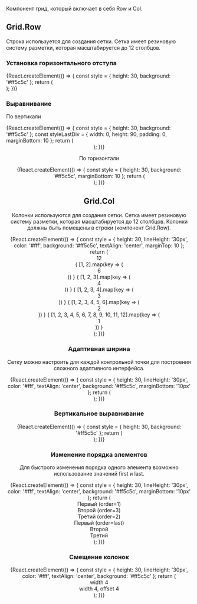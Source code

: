 


Компонент грид, который включает в себя Row и Col.

## Grid.Row
Строка используется для создания сетки. Сетка имеет резиновую систему разметки, которая масштабируется до 12 столбцов.

### Установка горизонтального отступа

<Preview>
    {React.createElement(() => {
        const style = {
            height: 30,
            background: '#ff5c5c'
        };
        return (
            <Grid.Row gutter={{ mobile: 0, tablet: 16, desktop: { m: 24 }}}>
                <Grid.Col>
                    <div style={ style } />
                </Grid.Col>
                <Grid.Col>
                    <div style={ { ...style, background: '#f04539' } } />
                </Grid.Col>
                <Grid.Col>
                    <div style={ style } />
                </Grid.Col>
            </Grid.Row>
        );
    })}
</Preview>

### Выравнивание

По вертикали

<Preview>
    {React.createElement(() => {
        const style = {
            height: 30,
            background: '#ff5c5c'
        };
        const styleLastDiv = {
            width: 0,
            height: 90,
            padding: 0,
            marginBottom: 10
        };
        return (
            <div>
                <div style={ { background: '#f3f4f5', marginBottom: 10 } }>
                    <Grid.Row align='top'>
                        <Grid.Col>
                            <div style={ style } />
                        </Grid.Col>
                        <Grid.Col>
                            <div style={ { ...style, background: '#f04539' } } />
                        </Grid.Col>
                        <Grid.Col>
                            <div style={ style } />
                        </Grid.Col>
                        <div style={ styleLastDiv } />
                    </Grid.Row>
                </div>
                <div style={ { background: '#f3f4f5', marginBottom: 10 } }>
                    <Grid.Row align='middle'>
                        <Grid.Col>
                            <div style={ style } />
                        </Grid.Col>
                        <Grid.Col>
                            <div style={ { ...style, background: '#f04539' } } />
                        </Grid.Col>
                        <Grid.Col>
                            <div style={ style } />
                        </Grid.Col>
                        <div style={ styleLastDiv } />
                    </Grid.Row>
                </div>
                <div style={ { background: '#f3f4f5' } }>
                    <Grid.Row align='bottom'>
                        <Grid.Col>
                            <div style={ style } />
                        </Grid.Col>
                        <Grid.Col>
                            <div style={ { ...style, background: '#f04539' } } />
                        </Grid.Col>
                        <Grid.Col>
                            <div style={ style } />
                        </Grid.Col>
                        <div style={ { ...styleLastDiv, marginBottom: 0 } } />
                    </Grid.Row>
                </div>
            </div>
        );
    })}
</Preview>

По горизонтали

<Preview>
    {React.createElement(() => {
        const style = {
            height: 30,
            background: '#ff5c5c',
            marginBottom: 10
        };
        return (
            <div>
                <Grid.Row justify='left'>
                    <Grid.Col width='4'>
                        <div style={ style } />
                    </Grid.Col>
                    <Grid.Col width='4'>
                        <div style={ { ...style, background: '#f04539' } } />
                    </Grid.Col>
                </Grid.Row>
                <Grid.Row justify='center'>
                    <Grid.Col width='4'>
                        <div style={ style } />
                    </Grid.Col>
                    <Grid.Col width='4'>
                        <div style={ { ...style, background: '#f04539' } } />
                    </Grid.Col>
                </Grid.Row>
                <Grid.Row justify='right'>
                    <Grid.Col width='4'>
                        <div style={ style } />
                    </Grid.Col>
                    <Grid.Col width='4'>
                        <div style={ { ...style, background: '#f04539' } } />
                    </Grid.Col>
                </Grid.Row>
                <Grid.Row justify='around'>
                    <Grid.Col width='4'>
                        <div style={ style } />
                    </Grid.Col>
                    <Grid.Col width='4'>
                        <div style={ { ...style, background: '#f04539' } } />
                    </Grid.Col>
                </Grid.Row>
                <Grid.Row justify='between'>
                    <Grid.Col width='4'>
                        <div style={ { ...style, marginBottom: 0 } } />
                    </Grid.Col>
                    <Grid.Col width='4'>
                        <div style={ { ...style, background: '#f04539', marginBottom: 0 } } />
                    </Grid.Col>
                </Grid.Row>
            </div>
        );
    })}
</Preview>

## Grid.Col
Колонки используются для создания сетки. Сетка имеет резиновую систему разметки, которая масштабируется до 12 столбцов. Колонки должны быть помещены в строки (компонент Grid.Row).

<Preview>
    {React.createElement(() => {
        const style = {
            height: 30,
            lineHeight: '30px',
            color: '#fff',
            background: '#ff5c5c',
            textAlign: 'center',
            marginTop: 10
        };
        return (
            <div>
                <Grid.Row>
                    <Grid.Col width={ { desktop: { m: 12 } } }>
                        <div style={ { ...style, background: '#f04539', marginTop: 0 } }>12</div>
                    </Grid.Col>
                </Grid.Row>
                <Grid.Row>
                    {
                        [1, 2].map(key => (
                            <Grid.Col width='6' key={ key }>
                                <div style={ style }>6</div>
                            </Grid.Col>
                        ))
                    }
                </Grid.Row>
                <Grid.Row>
                    {
                        [1, 2, 3].map(key => (
                            <Grid.Col width='4' key={ key }>
                                <div style={ { ...style, background: '#f04539' } }>4</div>
                            </Grid.Col>
                        ))
                    }
                </Grid.Row>
                <Grid.Row>
                    {
                        [1, 2, 3, 4].map(key => (
                            <Grid.Col width='3' key={ key }>
                                <div style={ style }>3</div>
                            </Grid.Col>
                        ))
                    }
                </Grid.Row>
                <Grid.Row>
                    {
                        [1, 2, 3, 4, 5, 6].map(key => (
                            <Grid.Col width='2' key={ key }>
                                <div style={ { ...style, background: '#f04539' } }>2</div>
                            </Grid.Col>
                        ))
                    }
                </Grid.Row>
                <Grid.Row>
                    {
                        [1, 2, 3, 4, 5, 6, 7, 8, 9, 10, 11, 12].map(key => (
                            <Grid.Col width='1' key={ key }>
                                <div style={ style }>1</div>
                            </Grid.Col>
                        ))
                    }
                </Grid.Row>
            </div>
        );
    })}
</Preview>

### Адаптивная ширина

Сетку можно настроить для каждой контрольной точки для построения сложного адаптивного интерфейса.

<Preview>
    {React.createElement(() => {
        const style = {
            height: 30,
            lineHeight: '30px',
            color: '#fff',
            textAlign: 'center',
            background: '#ff5c5c',
            marginBottom: '10px'
        };
        return (
            <div style={ { marginBottom: '-10px' } }>
                <Grid.Row>
                    <Grid.Col width={ { mobile: 12, tablet: 12, desktop: 4 } }>
                        <div style={ style } />
                    </Grid.Col>
                    <Grid.Col width={ { mobile: 12, tablet: 6, desktop: 4 } }>
                        <div style={ { ...style, background: '#f04539' } } />
                    </Grid.Col>
                    <Grid.Col width={ { mobile: 12, tablet: 6, desktop: 4 } }>
                        <div style={ style } />
                    </Grid.Col>
                </Grid.Row>
            </div>
        );
    })}
</Preview>

### Вертикальное выравнивание

<Preview>
    {React.createElement(() => {
        const style = {
            height: 30,
            background: '#ff5c5c'
        };
        return (
            <div style={ { background: '#f3f4f5' } }>
                <Grid.Row>
                    <Grid.Col align='top'>
                        <div style={ style } />
                    </Grid.Col>
                    <Grid.Col align='middle'>
                        <div style={ { ...style, background: '#f04539' } } />
                    </Grid.Col>
                    <Grid.Col align='bottom'>
                        <div style={ style } />
                    </Grid.Col>
                    <div style={ { width: 0, height: 90, padding: 0 } } />
                </Grid.Row>
            </div>
        );
    })}
</Preview>

### Изменение порядка элементов

Для быстрого изменения порядка одного элемента возможно использование значений first и last.

<Preview>
    {React.createElement(() => {
        const style = {
            height: 30,
            lineHeight: '30px',
            color: '#fff',
            textAlign: 'center',
            background: '#ff5c5c',
            marginBottom: '10px'
        };
        return (
            <div style={ { marginBottom: '-10px' } }>
                <Grid.Row>
                    <Grid.Col order='1'>
                        <div style={ style }>Первый (order=1)</div>
                    </Grid.Col>
                    <Grid.Col order='3'>
                        <div style={ style }>Второй (order=3)</div>
                    </Grid.Col>
                    <Grid.Col order='2'>
                        <div style={ { ...style, background: '#f04539' } }>Третий (order=2)</div>
                    </Grid.Col>
                </Grid.Row>
                <Grid.Row>
                    <Grid.Col order='last'>
                        <div style={ style }>Первый (order=last)</div>
                    </Grid.Col>
                    <Grid.Col>
                        <div style={ style }>Второй</div>
                    </Grid.Col>
                    <Grid.Col>
                        <div style={ { ...style, background: '#f04539' } }>Третий</div>
                    </Grid.Col>
                </Grid.Row>
            </div>
        );
    })}
</Preview>

### Смещение колонок

<Preview>
    {React.createElement(() => {
        const style = {
            height: 30,
            lineHeight: '30px',
            color: '#fff',
            textAlign: 'center',
            background: '#ff5c5c'
        };
        return (
            <Grid.Row>
                <Grid.Col width='4'>
                    <div style={ style }>width 4</div>
                </Grid.Col>
                <Grid.Col width='4' offset='4'>
                    <div style={ { ...style, background: '#f04539' } }>width 4, offset 4</div>
                </Grid.Col>
            </Grid.Row>
        );
    })}
</Preview>
